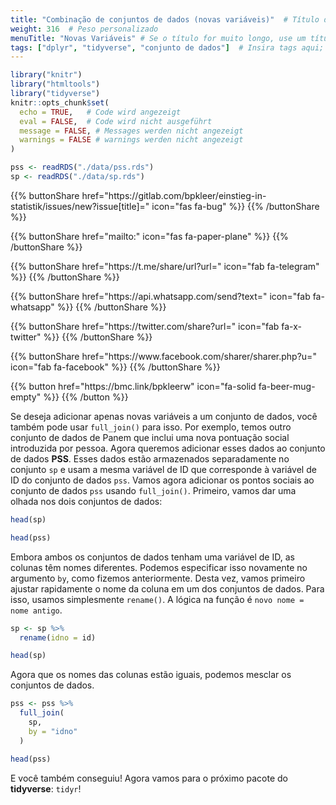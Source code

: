 ```yaml
---
title: "Combinação de conjuntos de dados (novas variáveis)"  # Título da página
weight: 316  # Peso personalizado
menuTitle: "Novas Variáveis" # Se o título for muito longo, use um título curto aqui
tags: ["dplyr", "tidyverse", "conjunto de dados"]  # Insira tags aqui; Abreviação do que acontece na página
---
```

```r
library("knitr")
library("htmltools")
library("tidyverse")
knitr::opts_chunk$set(
  echo = TRUE,   # Code wird angezeigt
  eval = FALSE,  # Code wird nicht ausgeführt
  message = FALSE, # Messages werden nicht angezeigt
  warnings = FALSE # warnings werden nicht angezeigt
)

pss <- readRDS("./data/pss.rds")
sp <- readRDS("./data/sp.rds")
```

{{% buttonShare href=\"https\:\/\/gitlab.com\/bpkleer\/einstieg-in-statistik\/issues\/new?issue[title]=\" icon=\"fas fa-bug\" %}} {{% /buttonShare %}} 

{{% buttonShare href=\"mailto\:\" icon=\"fas fa-paper-plane\" %}} {{% /buttonShare %}}

{{% buttonShare href=\"https\:\/\/t.me\/share\/url?url=\" icon=\"fab fa-telegram\" %}} {{% /buttonShare %}}

{{% buttonShare href=\"https\:\/\/api.whatsapp.com\/send?text=\" icon=\"fab fa-whatsapp\" %}} {{% /buttonShare %}}

{{% buttonShare href=\"https\:\/\/twitter.com\/share?url=\" icon=\"fab fa-x-twitter\" %}} {{% /buttonShare %}}

{{% buttonShare href=\"https\:\/\/www.facebook.com\/sharer\/sharer.php?u=\" icon=\"fab fa-facebook\" %}} {{% /buttonShare %}}

{{% button href=\"https\:\/\/bmc.link\/bpkleerw\" icon=\"fa-solid fa-beer-mug-empty\" %}} {{% /button %}}

Se deseja adicionar apenas novas variáveis a um conjunto de dados, você também pode usar `full_join()` para isso. Por exemplo, temos outro conjunto de dados de Panem que inclui uma nova pontuação social introduzida por pessoa. Agora queremos adicionar esses dados ao conjunto de dados **PSS**. Esses dados estão armazenados separadamente no conjunto `sp` e usam a mesma variável de ID que corresponde à variável de ID do conjunto de dados `pss`. Vamos agora adicionar os pontos sociais ao conjunto de dados `pss` usando `full_join()`. Primeiro, vamos dar uma olhada nos dois conjuntos de dados:

```r
head(sp)

head(pss)
```
Embora ambos os conjuntos de dados tenham uma variável de ID, as colunas têm nomes diferentes. Podemos especificar isso novamente no argumento `by`, como fizemos anteriormente. Desta vez, vamos primeiro ajustar rapidamente o nome da coluna em um dos conjuntos de dados. Para isso, usamos simplesmente `rename()`. A lógica na função é `novo nome = nome antigo`.

``` r
sp <- sp %>% 
  rename(idno = id)

head(sp)
```

Agora que os nomes das colunas estão iguais, podemos mesclar os conjuntos de dados.

```r
pss <- pss %>% 
  full_join(
    sp, 
    by = "idno"
  )

head(pss)
```

E você também conseguiu! Agora vamos para o próximo pacote do **tidyverse**: `tidyr`!
